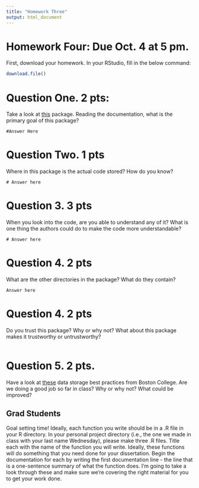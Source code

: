 ```yaml
---
title: "Homework Three"
output: html_document
---
```


# Homework Four: Due Oct. 4 at 5 pm.

First, download your homework. In your RStudio, fill in the below command:

```r
download.file()

```

# Question One. 2 pts:

Take a look at [this](https://github.com/ropensci/treedata.table/) package. Reading the documentation, what is the primary goal of this package? 

```
#Answer Here
```

# Question Two. 1 pts

Where in this package is the actual code stored? How do you know?

```
# Answer here

```

# Question 3. 3 pts

When you look into the code, are you able to understand any of it? What is one thing the authors could do to make the code more understandable?

```
# Answer here
```

# Question 4. 2 pts

What are the other directories in the package? What do they contain?

```
Answer here

```

# Question 4. 2 pts
Do you trust this package? Why or why not? What about this package makes it trustworthy or untrustworthy?

```r


```

# Question 5. 2 pts.

Have a look at [these](https://libguides.bc.edu/dataplan/best_practices) data storage best practices from Boston College. Are we doing a good job so far in class? Why or why not? What could be improved? 

## Grad Students

Goal setting time! Ideally, each function you write should be in a .R file in your R directory. In your personal project directory (i.e., the one we made in class with your last name Wednesday), please make three .R files. Title each with the name of the function you will write.
Ideally, these functions will do something that you need done for your dissertation. 
Begin the documentation for each by writing the first documentation line - the line that is a one-sentence summary of what the function does. I'm going to take a look through these and make sure we're covering the right material for you to get your work done.